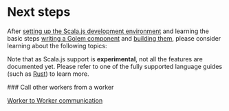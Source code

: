 
# Next steps

After [setting up the Scala.js development environment](/experimental-languages/scalajs-language-guide/setup) and learning the basic steps [writing a Golem component](/experimental-languages/scalajs-language-guide/defining-components) and [building them](/experimental-languages/scalajs-language-guide/building-components), please consider learning about the following topics:

Note that as Scala.js support is **experimental**, not all the features are documented yet. Please refer to one of the fully supported language guides (such as [Rust](/rust-language-guide/next-steps)) to learn more.

<Steps>
### Call other workers from a worker

[Worker to Worker communication](/common-language-guide/rpc)

</Steps>
